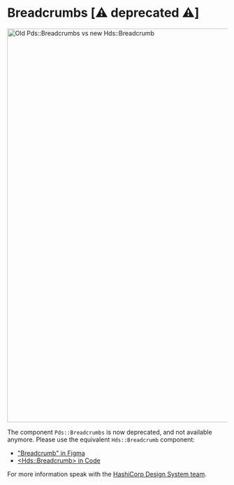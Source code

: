 
<Meta title="Deprecated / Breadcrumbs (Deprecated)" />

# Breadcrumbs [⚠️ deprecated ⚠️]

<img alt="Old Pds::Breadcrumbs vs new Hds::Breadcrumb" src={ImageFile} width="900" />

The component `Pds::Breadcrumbs` is now deprecated, and not available anymore. Please use the equivalent `Hds::Breadcrumb` component:
- ["Breadcrumb" in Figma](https://www.figma.com/file/noyY6dUMDYjmySpHcMjhkN/HDS-Product---Components?node-id=2989%3A7660)
- [&lt;Hds::Breadcrumb&gt; in Code](https://design-system-components-hashicorp.vercel.app/components/breadcrumb)

For more information speak with the [HashiCorp Design System team](https://hashicorp.slack.com/archives/C7KTUHNUS).